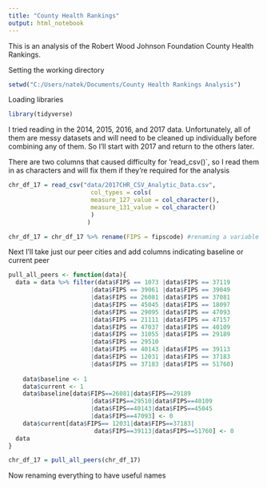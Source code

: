 ```yaml
---
title: "County Health Rankings"
output: html_notebook
---
```


This is an analysis of the Robert Wood Johnson Foundation County Health Rankings.

Setting the working directory
```r
setwd("C:/Users/natek/Documents/County Health Rankings Analysis")
```

Loading libraries
```r
library(tidyverse)
```

I tried reading in the 2014, 2015, 2016, and 2017 data. Unfortunately, all of them are messy datasets and will need to be cleaned up individually before combining any of them. So I'll start with 2017 and return to the others later. 

There are two columns that caused difficulty for 'read_csv()`, so I read them in as characters and will fix them if they're required for the analysis  
```r
chr_df_17 = read_csv("data/2017CHR_CSV_Analytic_Data.csv",
                       col_types = cols(
                       measure_127_value = col_character(),
                       measure_131_value = col_character()
                       )
                      )

chr_df_17 = chr_df_17 %>% rename(FIPS = fipscode) #renaming a variable for use in the function below

```

Next I'll take just our peer cities and add columns indicating baseline or current peer

```r

pull_all_peers <- function(data){
  data = data %>% filter(data$FIPS == 1073 |data$FIPS == 37119
                       |data$FIPS == 39061 |data$FIPS == 39049
                       |data$FIPS == 26081 |data$FIPS == 37081
                       |data$FIPS == 45045 |data$FIPS == 18097
                       |data$FIPS == 29095 |data$FIPS == 47093
                       |data$FIPS == 21111 |data$FIPS == 47157
                       |data$FIPS == 47037 |data$FIPS == 40109
                       |data$FIPS == 31055 |data$FIPS == 29189
                       |data$FIPS == 29510
                       |data$FIPS == 40143 |data$FIPS == 39113
                       |data$FIPS == 12031 |data$FIPS == 37183
                       |data$FIPS == 37183 |data$FIPS == 51760)
  
    data$baseline <- 1
    data$current <- 1
    data$baseline[data$FIPS==26081|data$FIPS==29189
                       |data$FIPS==29510|data$FIPS==40109
                       |data$FIPS==40143|data$FIPS==45045
                       |data$FIPS==47093] <- 0
    data$current[data$FIPS== 12031|data$FIPS==37183|
                        data$FIPS==39113|data$FIPS==51760] <- 0
  data
}

chr_df_17 = pull_all_peers(chr_df_17)

```

Now renaming everything to have useful names

```r




```


